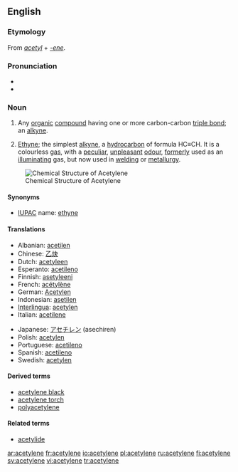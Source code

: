 {{see|acétylène}}
==English==

===Etymology===
From ''[[acetyl]]'' + ''[[-ene]]''.

===Pronunciation===
*{{IPA|/ə ˈsɛt əl ˌin/}}
*{{audio|en-us-acetylene.ogg|Audio (US)}}

===Noun===
{{en-noun|s|-}}

# {{organic chemistry}} Any [[organic]] [[compound]] having one or more carbon-carbon [[triple bond]]; an [[alkyne]].
# {{organic compound}} [[ethyne|Ethyne]]; the simplest [[alkyne]], a [[hydrocarbon]] of formula HC≡CH. It is a colourless [[gas]], with a [[peculiar]], [[unpleasant]] [[odour]], [[formerly]] used as an [[illuminating]] gas, but now used in [[welding]] or [[metallurgy]].

[[Image:Ethyne.png|frame|right|Chemical Structure of Acetylene]]

====Synonyms====
*[[IUPAC]] name: [[ethyne]]

====Translations====
{{trans-top|acetylene}}
*Albanian: [[acetilen]]
*Chinese: [[乙炔]]
*Dutch: [[acetyleen]] {{n}}
*Esperanto: [[acetileno]]
*Finnish: [[asetyleeni]]
*French: [[acétylène]]
*German: [[Acetylen]] {{n}}
*Indonesian: [[asetilen]]
*[[Interlingua]]: [[acetylen]]
*Italian: [[acetilene]]
{{trans-mid}}
*Japanese: [[アセチレン]] (asechiren)
*Polish: [[acetylen]] {{m}}
*Portuguese: [[acetileno]]
*Spanish: [[acetileno]] {{m}}
*Swedish: [[acetylen]] {{n}}
{{trans-bottom}}

====Derived terms====
*[[acetylene black]]
*[[acetylene torch]]
*[[polyacetylene]]

====Related terms====
*[[acetylide]]

[[ar:acetylene]]
[[fr:acetylene]]
[[io:acetylene]]
[[pl:acetylene]]
[[ru:acetylene]]
[[fi:acetylene]]
[[sv:acetylene]]
[[vi:acetylene]]
[[tr:acetylene]]